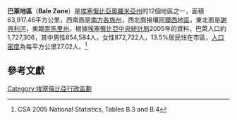 '''巴萊地區'''（'''Bale Zone'''）是[[埃塞俄比亞|埃塞俄比亞]][[奧羅米亞州|奧羅米亞州]]的12個地區之一，面積63,917.46平方公里，西南面是[[南方各族州|南方各族州]]，西北面接壤[[阿爾西地區|阿爾西地區]]，東北面是[[謝貝利河|謝貝利河]]，東臨[[索馬里州|索馬里州]]。根據[[埃塞俄比亞中央統計局|埃塞俄比亞中央統計局]]2005年的資料，巴萊人口約1,727,306，其中男性854,584人，女性872,722人，13.5%居民住在市區，[[人口密度|人口密度]]為每平方公里27.02人。<ref>CSA 2005 National Statistics, Tables B.3 and B.4</ref>

==參考文獻==
{{reflist}}
{{coord|display=title}}
{{Oromia divisions}}

[[Category:埃塞俄比亞行政區劃|Category:埃塞俄比亞行政區劃]]
{{Ethiopia-geo-stub}}